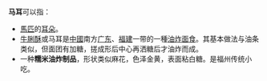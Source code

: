 '''马耳'''可以指：
*[[馬匹|馬匹]]的[[耳朵|耳朵]]。
*[[牛脷酥|牛脷酥]]或马耳是[[中國|中國]]南方[[广东|广东]]、[[福建|福建]]一带的一種[[油炸面食|油炸面食]]。其基本做法与油条类似，但面团有加糖，搓成形后中心再洒糖后才油炸而成。
*一种'''糯米油炸制品'''，形状类似麻花，色泽金黄，表面粘白糖。是福州传统小吃。

{{disambig}}
